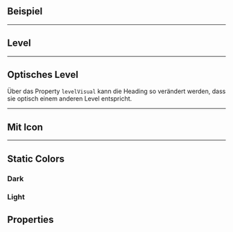 ## Beispiel

<LiveCodeEditor />

---

## Level

<LiveCodeEditor example="levels" editorCollapsed />

---

## Optisches Level

Über das Property `levelVisual` kann die Heading so verändert werden, dass sie
optisch einem anderen Level entspricht.

<LiveCodeEditor example="level-visual" editorCollapsed />

---

## Mit Icon

<LiveCodeEditor example="icon" editorCollapsed />

---

## Static Colors

### Dark

<LiveCodeEditor example="dark" lightBackground editorCollapsed />

### Light

<LiveCodeEditor example="light" darkBackground editorCollapsed />

## Properties

<PropertiesTables />
